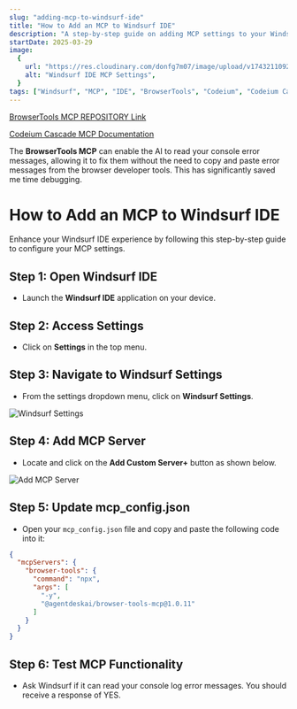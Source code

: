 ```yaml
---
slug: "adding-mcp-to-windsurf-ide"
title: "How to Add an MCP to Windsurf IDE"
description: "A step-by-step guide on adding MCP settings to your Windsurf IDE for better functionality."
startDate: 2025-03-29
image: 
  {
    url: "https://res.cloudinary.com/donfg7m07/image/upload/v1743211092/Screenshot_2025-03-28_at_6.17.26_PM_tbsff2.png",
    alt: "Windsurf IDE MCP Settings",
  }
tags: ["Windsurf", "MCP", "IDE", "BrowserTools", "Codeium", "Codeium Cascade", "Codeium MCP", "BrowserTools MCP"]
---
```


[BrowserTools MCP REPOSITORY Link](https://github.com/AgentDeskAI/browser-tools-mcp)

[Codeium Cascade MCP Documentation](https://docs.windsurf.com/windsurf/mcp)

The **BrowserTools MCP** can enable the AI to read your console error messages, allowing it to fix them without the need to copy and paste error messages from the browser developer tools. This has significantly saved me time debugging.

# How to Add an MCP to Windsurf IDE

Enhance your Windsurf IDE experience by following this step-by-step guide to configure your MCP settings.

## Step 1: Open Windsurf IDE

- Launch the **Windsurf IDE** application on your device.

## Step 2: Access Settings

- Click on **Settings** in the top menu.

## Step 3: Navigate to Windsurf Settings

- From the settings dropdown menu, click on **Windsurf Settings**.

![Windsurf Settings](https://res.cloudinary.com/donfg7m07/image/upload/v1743210942/add-server-windsurf_vtjbbd.png)

## Step 4: Add MCP Server

- Locate and click on the **Add Custom Server+** button as shown below.

![Add MCP Server](https://res.cloudinary.com/donfg7m07/image/upload/v1743210942/add-custom-server-windsurf_cuzw6e.png)

## Step 5: Update mcp_config.json

- Open your `mcp_config.json` file and copy and paste the following code into it:

```json
{
  "mcpServers": {
    "browser-tools": {
      "command": "npx",
      "args": [
        "-y",
        "@agentdeskai/browser-tools-mcp@1.0.11"
      ]
    }
  }
}
```

## Step 6: Test MCP Functionality
- Ask Windsurf if it can read your console log error messages. You should receive a response of YES.

